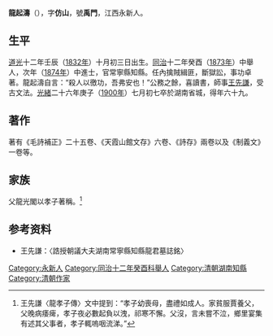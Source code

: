 '''龍起濤'''（{{bd|1832年||1900年}}），字'''仿山'''，號'''禹門'''，江西永新人。

== 生平 ==
[[道光|道光]]十二年壬辰（[[1832年|1832年]]）十月初三日出生。[[同治|同治]]十二年癸酉（[[1873年|1873年]]）中舉人，次年（[[1874年|1874年]]）中進士，官常寧縣知縣。任內擒賊緝匪，斷獄訟，事功卓著。龍起濤自言：“殺人以徼功，吾弗安也！”公務之餘，喜讀書，師事[[王先謙|王先謙]]，受古文法。[[光緒|光緒]]二十六年庚子（[[1900年|1900年]]）七月初七卒於湖南省城，得年六十九。

== 著作 ==
著有《毛詩補正》二十五卷、《天霞山館文存》六卷、《詩存》兩卷以及《制義文》一卷等。

== 家族 ==
父龍光閣以孝子著稱。<ref>王先謙〈龍孝子傳〉文中提到：“孝子幼喪母，盡禮如成人。家貧服賈養父，父晚病痿痺，孝子夜必數起負以洩，祁寒不懈。父沒，言未嘗不泣，鄉里宴集有述其父事者，孝子輒嗚咽流涕。”</ref>

== 参考资料 ==
{{reflist}}
*王先謙：〈誥授朝議大夫湖南常寧縣知縣龍君墓誌銘〉

{{同治十三年甲戌科殿試金榜}}

{{Authority control}}

{{DEFAULTSORT:}}
[[Category:永新人|Category:永新人]]
[[Category:同治十二年癸酉科舉人|Category:同治十二年癸酉科舉人]]
[[Category:清朝湖南知縣|Category:清朝湖南知縣]]
[[Category:清朝作家|Category:清朝作家]]